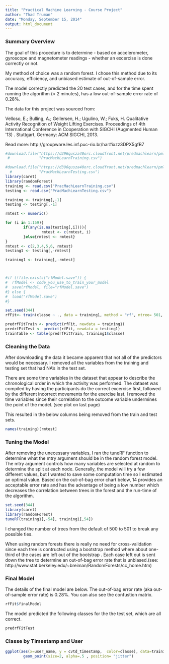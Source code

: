```yaml
---
title: "Practical Machine Learning - Course Project"
author: "Thad Truman"
date: "Monday, September 15, 2014"
output: html_document
---
```

### Summary Overview
The goal of this procedure is to determine - based on accelerometer, gyroscope and magnetometer readings - whether an excercise is done correctly or not.  

My method of choice was a random forest.  I chose this method due to its accuracy, efficiency, and unbiased estimate of out-of-sample error.

The model correctly predicted the 20 test cases, and for the time spent running the algorithm (< 2 minutes), has a low out-of-sample error rate of 0.28%.

The data for this project was sourced from:

Velloso, E.; Bulling, A.; Gellersen, H.; Ugulino, W.; Fuks, H. Qualitative Activity Recognition of Weight Lifting Exercises. Proceedings of 4th International Conference in Cooperation with SIGCHI (Augmented Human '13) . Stuttgart, Germany: ACM SIGCHI, 2013.

Read more: http://groupware.les.inf.puc-rio.br/har#ixzz3DPX5gfB7

```r
#download.file("https://d396qusza40orc.cloudfront.net/predmachlearn/pml-training.csv",
 #             "PracMachLearnTraining.csv")

#download.file("https://d396qusza40orc.cloudfront.net/predmachlearn/pml-testing.csv",
  #            "PracMachLearnTesting.csv")
library(caret)
library(randomForest)
training <- read.csv("PracMachLearnTraining.csv")
testing <- read.csv("PracMachLearnTesting.csv")

training <- training[,-1]
testing <- testing[,-1]

rmtest <- numeric()

for (i in 1:159){
        if(any(is.na(testing[,i]))){
                rmtest <- c(rmtest, i)
        }else{rmtest <- rmtest}
}
rmtest <- c(2,3,4,5,6, rmtest)
testing1 <- testing[,-rmtest]

training1 <- training[,-rmtest]



#if (!file.exists("rfModel.save")) {
#  rfModel <- code_you_use_to_train_your_model
#  save(rfModel, file="rfModel.save")
#} else {
#  load("rfModel.save")
#}

set.seed(344)
rfFit<- train(classe ~ ., data = training1, method = "rf", ntree= 501, tuneGrid=data.frame(mtry=14), trControl = trainControl(method="none"))
```

```r
predrfFitTrain <- predict(rfFit, newdata = training1)
predrfFitTest <- predict(rfFit, newdata = testing1)
trainTable <- table(predrfFitTrain, training1$classe)


```

### Cleaning the Data
After downloading the data it became apparent that not all of the predictors would be necessary. I removed all the variables from the training and testing set that had NA's in the test set.

There are some time variables in the dataset that appear to describe the chronological order in which the activity was performed.  The dataset was compiled by having the participants do the correct excercise first, followed by the different incorrect movements for the exercise last. I removed the time variables since their correlation to the outcome variable undermines the point of the model.  (see plot on last page)

This resulted in the below columns being removed from the train and test sets.

```r
names(training)[rmtest]
```

### Tuning the Model
After removing the unecessary variables, I ran the tuneRF function to determine what the mtry argument should be in the random forest model.  The mtry argument controls how many variables are selected at random to determine the split at each node.  Generally, the model will try a few different values, but I wanted to save some computation time so I estimated an optimal value. Based on the out-of-bag error chart below, 14 provides an acceptable error rate and has the advantage of being a low number which decreases the correlation between trees in the forest and the run-time of the algorithm.



```r
set.seed(344)
library(caret)
library(randomForest)
tuneRF(training1[,-54], training1[,54])
```

I changed the number of trees from the default of 500 to 501 to break any possible ties.

When using random forests there is really no need for cross-validation since each tree is contructed using a bootstrap method where about one-third of the cases are left out of the bootstrap .  Each case left out is sent down the tree to determine an out-of-bag error rate that is unbiased.(see: http://www.stat.berkeley.edu/~breiman/RandomForests/cc_home.htm)

### Final Model

The details of the final model are below.
The out-of-bag error rate (aka out-of-sample error rate) is 0.28%.  You can also see the confustion matrix.

```r
rfFit$finalModel
```

The model predicted the following classes for the the test set, which are all correct.

```r
predrfFitTest
```


### Classe by Timestamp and User

```r
ggplot(aes(x=user_name, y = cvtd_timestamp,  color=classe), data=training) +
        geom_point(size=2, alpha=.5 , position= "jitter")

```

